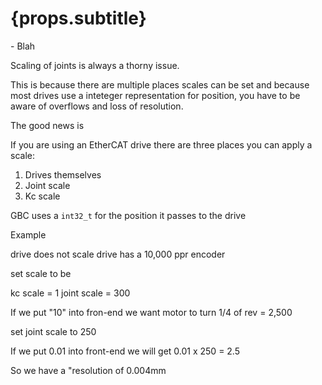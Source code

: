 
# {props.subtitle}

<Tldr>
    - Blah
</Tldr>

Scaling of joints is always a thorny issue.

This is because there are multiple places scales can be set and because most drives use a inteteger representation for position, you have to be aware of overflows and loss of resolution.

The good news is


If you are using an EtherCAT drive there are three places you can apply a scale:

1. Drives themselves
2. Joint scale
3. Kc scale

GBC uses a `int32_t` for the position it passes to the drive

Example

drive does not scale
drive has a 10,000 ppr encoder

set scale to be

kc scale = 1
joint scale = 300


If we put "10" into fron-end we want motor to turn 1/4 of rev = 2,500

set joint scale to 250

If we put 0.01 into front-end we will get 0.01 x 250 = 2.5

So we have a "resolution of 0.004mm

